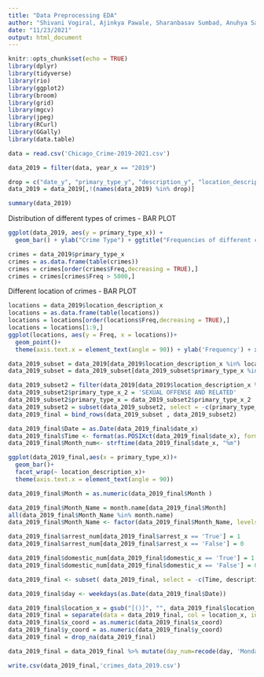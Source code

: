 ```yaml
---
title: "Data Preprocessing EDA"
author: "Shivani Vogiral, Ajinkya Pawale, Sharanbasav Sumbad, Anuhya Sankranti"
date: "11/23/2021"
output: html_document
---
```


```r
knitr::opts_chunk$set(echo = TRUE)
library(dplyr)
library(tidyverse)
library(rio)
library(ggplot2)
library(broom)
library(grid)
library(mgcv)
library(jpeg)
library(RCurl)
library(GGally)
library(data.table)
```

```r
data = read.csv('Chicago_Crime-2019-2021.csv')
```

```r
data_2019 = filter(data, year_x == "2019")
```



```r
drop = c("date_y", "primary_type_y", "description_y", "location_description_y", "arrest_y", "domestic_y", "year_y", "updated_on_y", "location_y")
data_2019 = data_2019[,!(names(data_2019) %in% drop)]
```

```r
summary(data_2019)
```



Distribution of different types of crimes - BAR PLOT
```r
ggplot(data_2019, aes(y = primary_type_x)) +
  geom_bar() + ylab("Crime Type") + ggtitle("Frequencies of different crimes in Chicago")

crimes = data_2019$primary_type_x
crimes = as.data.frame(table(crimes))
crimes = crimes[order(crimes$Freq,decreasing = TRUE),]
crimes = crimes[crimes$Freq > 5000,]
```



Different location of crimes - BAR PLOT
```r
locations = data_2019$location_description_x
locations = as.data.frame(table(locations))
locations = locations[order(locations$Freq,decreasing = TRUE),]
locations = locations[1:9,]
ggplot(locations, aes(y = Freq, x = locations))+
  geom_point()+
  theme(axis.text.x = element_text(angle = 90)) + ylab('Frequency') + xlab("Location") + ggtitle("Frequencies of crimes at different locations in Chicago")
```


```r
data_2019_subset = data_2019[data_2019$location_description_x %in% locations$locations,]
data_2019_subset = data_2019_subset[data_2019_subset$primary_type_x %in% crimes$crimes,]

data_2019_subset2 = filter(data_2019[data_2019$location_description_x %in% locations$locations,], primary_type_x == 'SEX OFFENSE' | primary_type_x == 'PROSTITUTION' | primary_type_x == 'OBSCENITY' | primary_type_x == 'CRIMINAL SEXUAL ASSUALT' | primary_type_x == 'CRIM SEXUAL ASSUALT')
data_2019_subset2$primary_type_x_2 = 'SEXUAL OFFENSE AND RELATED'
data_2019_subset2$primary_type_x = data_2019_subset2$primary_type_x_2 
data_2019_subset2 = subset(data_2019_subset2, select = -c(primary_type_x_2))
data_2019_final = bind_rows(data_2019_subset , data_2019_subset2)
```




```r
data_2019_final$Date = as.Date(data_2019_final$date_x)
data_2019_final$Time <- format(as.POSIXct(data_2019_final$date_x), format = "%H:%M:%S")
data_2019_final$Month_num<- strftime(data_2019_final$date_x, "%m")
```

```r
ggplot(data_2019_final,aes(x = primary_type_x))+
  geom_bar()+
  facet_wrap(~ location_description_x)+
  theme(axis.text.x = element_text(angle = 90))
```



```r
data_2019_final$Month = as.numeric(data_2019_final$Month )
```


```r
data_2019_final$Month_Name = month.name[data_2019_final$Month]
all(data_2019_final$Month_Name %in% month.name)
data_2019_final$Month_Name <- factor(data_2019_final$Month_Name, levels=month.name)
```



```r
data_2019_final$arrest_num[data_2019_final$arrest_x == 'True'] = 1
data_2019_final$arrest_num[data_2019_final$arrest_x == 'False'] = 0
```

```r
data_2019_final$domestic_num[data_2019_final$domestic_x == 'True'] = 1
data_2019_final$domestic_num[data_2019_final$domestic_x == 'False'] = 0
```

```r
data_2019_final <- subset( data_2019_final, select = -c(Time, description_x) )
```


```r
data_2019_final$day <- weekdays(as.Date(data_2019_final$Date))
```


```r
data_2019_final$location_x = gsub("[()]", "", data_2019_final$location_x)
data_2019_final = separate(data = data_2019_final, col = location_x, into = c("x_coord", "y_coord"), sep = "\\,")
data_2019_final$x_coord = as.numeric(data_2019_final$x_coord)
data_2019_final$y_coord = as.numeric(data_2019_final$y_coord)
data_2019_final = drop_na(data_2019_final)
```


```r
data_2019_final = data_2019_final %>% mutate(day_num=recode(day, 'Monday' = 1, 'Tuesday' = 2,'Wednesday'=3,'Thursday'=4,'Friday'=5,'Saturday'=6,'Sunday'=7))
```


```r
write.csv(data_2019_final,'crimes_data_2019.csv')
```

